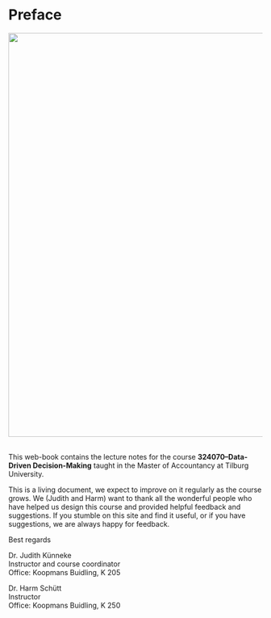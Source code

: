 # Preface {.unnumbered}

![](pics/P0/Banner 324070.jpg){#fig-dmdiag width="800px"}
&nbsp;

This web-book contains the lecture notes for the course **324070--Data-Driven Decision-Making** taught in the Master of Accountancy at Tilburg University. 

This is a living document, we expect to improve on it regularly as the course grows. We (Judith and Harm) want to thank all the wonderful people who have helped us design this course and provided helpful feedback and suggestions. If you stumble on this site and find it useful, or if you have suggestions, we are always happy for feedback.

Best regards


Dr. Judith Künneke<BR>
Instructor and course coordinator<BR>
Office: Koopmans Buidling, K 205

Dr. Harm Schütt<BR>
Instructor<BR>
Office: Koopmans Buidling, K 250

